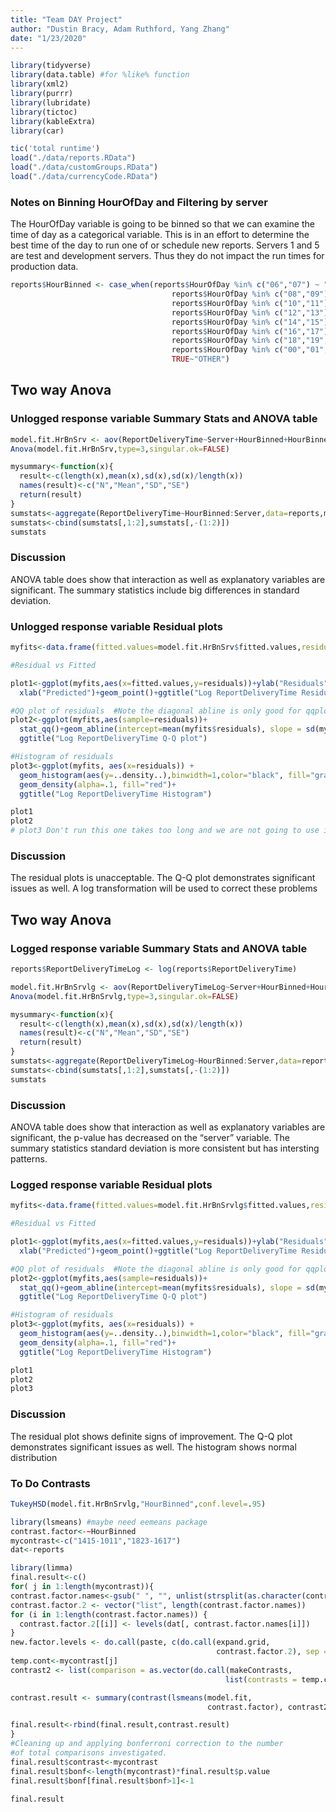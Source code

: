 ```yaml
---
title: "Team DAY Project"
author: "Dustin Bracy, Adam Ruthford, Yang Zhang"
date: "1/23/2020"
---
```


```r
library(tidyverse)
library(data.table) #for %like% function
library(xml2)
library(purrr)
library(lubridate)
library(tictoc)
library(kableExtra)
library(car)

tic('total runtime')
load("./data/reports.RData")
load("./data/customGroups.RData")
load("./data/currencyCode.RData")

```

### Notes on Binning HourOfDay and Filtering by server
The HourOfDay variable is going to be binned so that we can examine the time of day as a categorical variable. This is in an effort to determine the best time of the day to run one of or schedule new reports. Servers 1 and 5 are test and development servers. Thus they do not impact the run times for production data.

```r
reports$HourBinned <- case_when(reports$HourOfDay %in% c("06","07") ~ "0607",
                                    reports$HourOfDay %in% c("08","09") ~ "0809",
                                    reports$HourOfDay %in% c("10","11")~ "1011",
                                    reports$HourOfDay %in% c("12","13")~ "1213",
                                    reports$HourOfDay %in% c("14","15")~ "1415",
                                    reports$HourOfDay %in% c("16","17")~ "1617",
                                    reports$HourOfDay %in% c("18","19","20","21","22","23")~ "1823",
                                    reports$HourOfDay %in% c("00","01","02","03","04","05")~ "0005",
                                    TRUE~"OTHER")

```

## Two way Anova
### Unlogged response variable Summary Stats and ANOVA table


```r
model.fit.HrBnSrv <- aov(ReportDeliveryTime~Server+HourBinned+HourBinned:Server, data = reports)
Anova(model.fit.HrBnSrv,type=3,singular.ok=FALSE)

mysummary<-function(x){
  result<-c(length(x),mean(x),sd(x),sd(x)/length(x))
  names(result)<-c("N","Mean","SD","SE")
  return(result)
}
sumstats<-aggregate(ReportDeliveryTime~HourBinned:Server,data=reports,mysummary)
sumstats<-cbind(sumstats[,1:2],sumstats[,-(1:2)])
sumstats

```

### Discussion
ANOVA table does show that interaction as well as explanatory variables are significant. The summary statistics include big differences in standard deviation.

### Unlogged response variable Residual plots

```r
myfits<-data.frame(fitted.values=model.fit.HrBnSrv$fitted.values,residuals=model.fit.HrBnSrv$residuals)

#Residual vs Fitted

plot1<-ggplot(myfits,aes(x=fitted.values,y=residuals))+ylab("Residuals")+
  xlab("Predicted")+geom_point()+ggtitle("Log ReportDeliveryTime Residuals")

#QQ plot of residuals  #Note the diagonal abline is only good for qqplots of normal data.
plot2<-ggplot(myfits,aes(sample=residuals))+
  stat_qq()+geom_abline(intercept=mean(myfits$residuals), slope = sd(myfits$residuals))+
  ggtitle("Log ReportDeliveryTime Q-Q plot")

#Histogram of residuals
plot3<-ggplot(myfits, aes(x=residuals)) + 
  geom_histogram(aes(y=..density..),binwidth=1,color="black", fill="gray")+
  geom_density(alpha=.1, fill="red")+
  ggtitle("Log ReportDeliveryTime Histogram")

plot1
plot2
# plot3 Don't run this one takes too long and we are not going to use it anyway
```

### Discussion
The residual plots is unacceptable. The Q-Q plot demonstrates significant issues as well. A log transformation will be used to correct these problems

## Two way Anova
### Logged response variable Summary Stats and ANOVA table


```r
reports$ReportDeliveryTimeLog <- log(reports$ReportDeliveryTime)

model.fit.HrBnSrvlg <- aov(ReportDeliveryTimeLog~Server+HourBinned+HourBinned:Server, data = reports)
Anova(model.fit.HrBnSrvlg,type=3,singular.ok=FALSE)

mysummary<-function(x){
  result<-c(length(x),mean(x),sd(x),sd(x)/length(x))
  names(result)<-c("N","Mean","SD","SE")
  return(result)
}
sumstats<-aggregate(ReportDeliveryTimeLog~HourBinned:Server,data=reports,mysummary)
sumstats<-cbind(sumstats[,1:2],sumstats[,-(1:2)])
sumstats

```

### Discussion
ANOVA table does show that interaction as well as explanatory variables are significant, the p-value has decreased on the "server" variable. The summary statistics standard deviation is more consistent but has intersting patterns.

### Logged response variable Residual plots

```r
myfits<-data.frame(fitted.values=model.fit.HrBnSrvlg$fitted.values,residuals=model.fit.HrBnSrvlg$residuals)

#Residual vs Fitted

plot1<-ggplot(myfits,aes(x=fitted.values,y=residuals))+ylab("Residuals")+
  xlab("Predicted")+geom_point()+ggtitle("Log ReportDeliveryTime Residuals")

#QQ plot of residuals  #Note the diagonal abline is only good for qqplots of normal data.
plot2<-ggplot(myfits,aes(sample=residuals))+
  stat_qq()+geom_abline(intercept=mean(myfits$residuals), slope = sd(myfits$residuals))+
  ggtitle("Log ReportDeliveryTime Q-Q plot")

#Histogram of residuals
plot3<-ggplot(myfits, aes(x=residuals)) + 
  geom_histogram(aes(y=..density..),binwidth=1,color="black", fill="gray")+
  geom_density(alpha=.1, fill="red")+
  ggtitle("Log ReportDeliveryTime Histogram")

plot1
plot2
plot3

```

### Discussion
The residual plot shows definite signs of improvement. The Q-Q plot demonstrates significant issues as well. The histogram shows normal distribution

### To Do Contrasts

```r
TukeyHSD(model.fit.HrBnSrvlg,"HourBinned",conf.level=.95)

library(lsmeans) #maybe need eemeans package
contrast.factor<-~HourBinned
mycontrast<-c("1415-1011","1823-1617")
dat<-reports

library(limma)
final.result<-c()
for( j in 1:length(mycontrast)){
contrast.factor.names<-gsub(" ", "", unlist(strsplit(as.character(contrast.factor),split = "*", fixed = T))[-1])
contrast.factor.2 <- vector("list", length(contrast.factor.names))
for (i in 1:length(contrast.factor.names)) {
  contrast.factor.2[[i]] <- levels(dat[, contrast.factor.names[i]])
}
new.factor.levels <- do.call(paste, c(do.call(expand.grid, 
                                              contrast.factor.2), sep = ""))
temp.cont<-mycontrast[j]
contrast2 <- list(comparison = as.vector(do.call(makeContrasts, 
                                                list(contrasts = temp.cont, levels = new.factor.levels))))

contrast.result <- summary(contrast(lsmeans(model.fit, 
                                            contrast.factor), contrast2, by = NULL))

final.result<-rbind(final.result,contrast.result)
}
#Cleaning up and applying bonferroni correction to the number
#of total comparisons investigated.
final.result$contrast<-mycontrast
final.result$bonf<-length(mycontrast)*final.result$p.value
final.result$bonf[final.result$bonf>1]<-1

final.result

```

